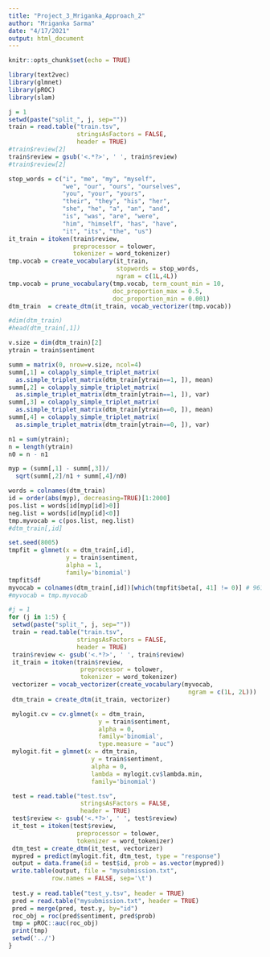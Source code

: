 ```yaml
---
title: "Project_3_Mriganka_Approach_2"
author: "Mriganka Sarma"
date: "4/17/2021"
output: html_document
---
```


```r
knitr::opts_chunk$set(echo = TRUE)
```
```r
library(text2vec)
library(glmnet)
library(pROC)
library(slam)

j = 1
setwd(paste("split_", j, sep=""))
train = read.table("train.tsv",
                   stringsAsFactors = FALSE,
                   header = TRUE)
#train$review[2]
train$review = gsub('<.*?>', ' ', train$review)
#train$review[2]

stop_words = c("i", "me", "my", "myself", 
               "we", "our", "ours", "ourselves", 
               "you", "your", "yours", 
               "their", "they", "his", "her", 
               "she", "he", "a", "an", "and",
               "is", "was", "are", "were", 
               "him", "himself", "has", "have", 
               "it", "its", "the", "us")
it_train = itoken(train$review,
                  preprocessor = tolower, 
                  tokenizer = word_tokenizer)
tmp.vocab = create_vocabulary(it_train, 
                              stopwords = stop_words, 
                              ngram = c(1L,4L))
tmp.vocab = prune_vocabulary(tmp.vocab, term_count_min = 10,
                             doc_proportion_max = 0.5,
                             doc_proportion_min = 0.001)
dtm_train  = create_dtm(it_train, vocab_vectorizer(tmp.vocab))

#dim(dtm_train)
#head(dtm_train[,1])

v.size = dim(dtm_train)[2]
ytrain = train$sentiment

summ = matrix(0, nrow=v.size, ncol=4)
summ[,1] = colapply_simple_triplet_matrix(
  as.simple_triplet_matrix(dtm_train[ytrain==1, ]), mean)
summ[,2] = colapply_simple_triplet_matrix(
  as.simple_triplet_matrix(dtm_train[ytrain==1, ]), var)
summ[,3] = colapply_simple_triplet_matrix(
  as.simple_triplet_matrix(dtm_train[ytrain==0, ]), mean)
summ[,4] = colapply_simple_triplet_matrix(
  as.simple_triplet_matrix(dtm_train[ytrain==0, ]), var)

n1 = sum(ytrain); 
n = length(ytrain)
n0 = n - n1

myp = (summ[,1] - summ[,3])/
  sqrt(summ[,2]/n1 + summ[,4]/n0)

words = colnames(dtm_train)
id = order(abs(myp), decreasing=TRUE)[1:2000]
pos.list = words[id[myp[id]>0]]
neg.list = words[id[myp[id]<0]]
tmp.myvocab = c(pos.list, neg.list)
#dtm_train[,id]
```

```r
set.seed(8005)
tmpfit = glmnet(x = dtm_train[,id], 
                y = train$sentiment, 
                alpha = 1,
                family='binomial')
tmpfit$df
myvocab = colnames(dtm_train[,id])[which(tmpfit$beta[, 41] != 0)] # 961
#myvocab = tmp.myvocab
```

```r
#j = 1
for (j in 1:5) {
 setwd(paste("split_", j, sep=""))
 train = read.table("train.tsv",
                   stringsAsFactors = FALSE,
                   header = TRUE)
 train$review <- gsub('<.*?>', ' ', train$review)
 it_train = itoken(train$review,
                    preprocessor = tolower, 
                    tokenizer = word_tokenizer)
 vectorizer = vocab_vectorizer(create_vocabulary(myvocab, 
                                                  ngram = c(1L, 2L)))
 dtm_train = create_dtm(it_train, vectorizer)

 mylogit.cv = cv.glmnet(x = dtm_train, 
                         y = train$sentiment, 
                         alpha = 0,
                         family='binomial', 
                         type.measure = "auc")
 mylogit.fit = glmnet(x = dtm_train, 
                       y = train$sentiment, 
                       alpha = 0,
                       lambda = mylogit.cv$lambda.min, 
                       family='binomial')

 test = read.table("test.tsv",
                    stringsAsFactors = FALSE,
                    header = TRUE)
 test$review <- gsub('<.*?>', ' ', test$review)
 it_test = itoken(test$review,
                   preprocessor = tolower, 
                   tokenizer = word_tokenizer)
 dtm_test = create_dtm(it_test, vectorizer)
 mypred = predict(mylogit.fit, dtm_test, type = "response")
 output = data.frame(id = test$id, prob = as.vector(mypred))
 write.table(output, file = "mysubmission.txt", 
            row.names = FALSE, sep='\t')
  
 test.y = read.table("test_y.tsv", header = TRUE)
 pred = read.table("mysubmission.txt", header = TRUE)
 pred = merge(pred, test.y, by="id")
 roc_obj = roc(pred$sentiment, pred$prob)
 tmp = pROC::auc(roc_obj)
 print(tmp)
 setwd('../')
}
```
